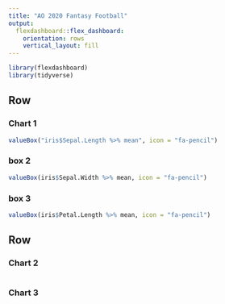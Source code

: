 ```yaml
---
title: "AO 2020 Fantasy Football"
output: 
  flexdashboard::flex_dashboard:
    orientation: rows
    vertical_layout: fill
---
```


```r
library(flexdashboard)
library(tidyverse)
```


Row {data-height=250}
-------------------------------------

### Chart 1

```r
valueBox("iris$Sepal.Length %>% mean", icon = "fa-pencil")
```

### box 2

```r
valueBox(iris$Sepal.Width %>% mean, icon = "fa-pencil")
```

### box 3

```r
valueBox(iris$Petal.Length %>% mean, icon = "fa-pencil")

```

Row {data-height=350}
-------------------------------------
   
### Chart 2

```r
```   
    
### Chart 3

```r
```